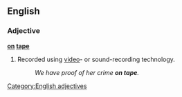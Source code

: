==English==

===Adjective===
'''[[on]] [[tape]]'''

# Recorded using [[video]]- or sound-recording technology.
#:''We have proof of her crime '''on tape'''.''
[[Category:English adjectives]]